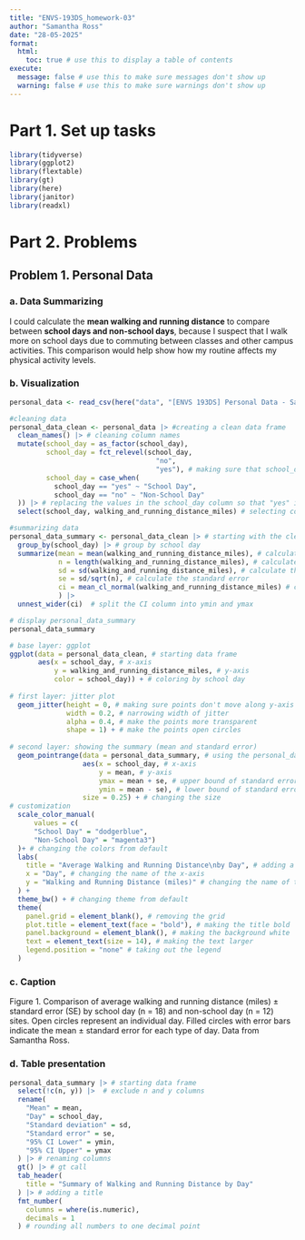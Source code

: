 ```yaml
---
title: "ENVS-193DS_homework-03"
author: "Samantha Ross"
date: "28-05-2025"
format:
  html:
    toc: true # use this to display a table of contents
execute:
  message: false # use this to make sure messages don't show up
  warning: false # use this to make sure warnings don't show up
---
```


# Part 1. Set up tasks

```r

library(tidyverse)
library(ggplot2)
library(flextable)
library(gt)
library(here)
library(janitor)
library(readxl)

```

# Part 2. Problems

## Problem 1. Personal Data

### a. Data Summarizing 

I could calculate the **mean walking and running distance** to compare between **school days and non-school days**, because I suspect that I walk more on school days due to commuting between classes and other campus activities. This comparison would help show how my routine affects my physical activity levels.

### b. Visualization

```r

personal_data <- read_csv(here("data", "[ENVS 193DS] Personal Data - Samantha Ross - Sheet1 (1).csv")) # storing personal data as an object called personal_data

#cleaning data 
personal_data_clean <- personal_data |> #creating a clean data frame
  clean_names() |> # cleaning column names
  mutate(school_day = as_factor(school_day),
         school_day = fct_relevel(school_day,
                                    "no",
                                    "yes"), # making sure that school_day is a factor and ordering levels
         school_day = case_when(
           school_day == "yes" ~ "School Day", 
           school_day == "no" ~ "Non-School Day"
  )) |> # replacing the values in the school_day column so that "yes" is now "School Day" and "no" is now "Non-School Day"
  select(school_day, walking_and_running_distance_miles) # selecting columns of interest

#summarizing data
personal_data_summary <- personal_data_clean |> # starting with the clean data frame
  group_by(school_day) |> # group by school day
  summarize(mean = mean(walking_and_running_distance_miles), # calculate mean miles walked/ran
            n = length(walking_and_running_distance_miles), # calculate the number of observations per type of day (sample size)
            sd = sd(walking_and_running_distance_miles), # calculate the standard deviation
            se = sd/sqrt(n), # calculate the standard error
            ci = mean_cl_normal(walking_and_running_distance_miles) # calculate the confidence interval
            ) |> 
  unnest_wider(ci)  # split the CI column into ymin and ymax

# display personal_data_summary
personal_data_summary

# base layer: ggplot
ggplot(data = personal_data_clean, # starting data frame
       aes(x = school_day, # x-axis
           y = walking_and_running_distance_miles, # y-axis
           color = school_day)) + # coloring by school day
  
# first layer: jitter plot
  geom_jitter(height = 0, # making sure points don't move along y-axis
              width = 0.2, # narrowing width of jitter
              alpha = 0.4, # make the points more transparent
              shape = 1) + # make the points open circles
  
# second layer: showing the summary (mean and standard error)
  geom_pointrange(data = personal_data_summary, # using the personal_data_summary data frame
                  aes(x = school_day, # x-axis
                      y = mean, # y-axis
                      ymax = mean + se, # upper bound of standard error
                      ymin = mean - se), # lower bound of standard error
                  size = 0.25) + # changing the size
# customization
  scale_color_manual(
      values = c(
      "School Day" = "dodgerblue",
      "Non-School Day" = "magenta3")
  )+ # changing the colors from default
  labs(
    title = "Average Walking and Running Distance\nby Day", # adding a title
    x = "Day", # changing the name of the x-axis
    y = "Walking and Running Distance (miles)" # changing the name of the y-axis
  ) +
  theme_bw() + # changing theme from default
  theme(
    panel.grid = element_blank(), # removing the grid
    plot.title = element_text(face = "bold"), # making the title bold
    panel.background = element_blank(), # making the background white
    text = element_text(size = 14), # making the text larger
    legend.position = "none" # taking out the legend
  )

```

### c. Caption

Figure 1. Comparison of average walking and running distance (miles) ± standard error (SE) by school day (n = 18) and non-school day (n = 12) sites. Open circles represent an individual day. Filled circles with error bars indicate the mean ± standard error for each type of day. Data from Samantha Ross.

### d. Table presentation

```r

personal_data_summary |> # starting data frame
  select(!c(n, y)) |>  # exclude n and y columns
  rename(
    "Mean" = mean, 
    "Day" = school_day,
    "Standard deviation" = sd,
    "Standard error" = se,
    "95% CI Lower" = ymin,
    "95% CI Upper" = ymax
  ) |> # renaming columns
  gt() |> # gt call
  tab_header(
    title = "Summary of Walking and Running Distance by Day"
  ) |> # adding a title
  fmt_number(
    columns = where(is.numeric),
    decimals = 1
  ) # rounding all numbers to one decimal point

```








